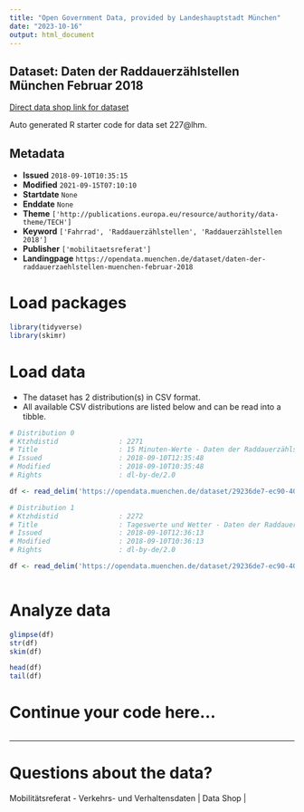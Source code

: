 ```yaml
---
title: "Open Government Data, provided by Landeshauptstadt München"
date: "2023-10-16"
output: html_document
---
```


## Dataset: Daten der Raddauerzählstellen München Februar 2018

[Direct data shop link for dataset](https://opendata.muenchen.de/dataset/daten-der-raddauerzaehlstellen-muenchen-februar-2018)

Auto generated R starter code for data set 227@lhm.

## Metadata

- **Issued** `2018-09-10T10:35:15`
- **Modified** `2021-09-15T07:10:10`
- **Startdate** `None`
- **Enddate** `None`
- **Theme** `['http://publications.europa.eu/resource/authority/data-theme/TECH']`
- **Keyword** `['Fahrrad', 'Raddauerzählstellen', 'Raddauerzählstellen 2018']`
- **Publisher** `['mobilitaetsreferat']`
- **Landingpage** `https://opendata.muenchen.de/dataset/daten-der-raddauerzaehlstellen-muenchen-februar-2018`


# Load packages

```r

library(tidyverse)
library(skimr)

```

# Load data

-   The dataset has 2 distribution(s) in CSV format.
-   All available CSV distributions are listed below and can be read into a tibble.

```r

# Distribution 0
# Ktzhdistid               : 2271
# Title                    : 15 Minuten-Werte - Daten der Raddauerzählstellen München Februar 2018
# Issued                   : 2018-09-10T12:35:48
# Modified                 : 2018-09-10T10:35:48
# Rights                   : dl-by-de/2.0

df <- read_delim('https://opendata.muenchen.de/dataset/29236de7-ec90-402b-a13c-ba3ddeb0bc78/resource/02d5d30f-b63e-4cfc-98c5-4e0ac11586f1/download/rad20180215min.csv')

# Distribution 1
# Ktzhdistid               : 2272
# Title                    : Tageswerte und Wetter - Daten der Raddauerzählstellen München Februar 2018
# Issued                   : 2018-09-10T12:36:13
# Modified                 : 2018-09-10T10:36:13
# Rights                   : dl-by-de/2.0

df <- read_delim('https://opendata.muenchen.de/dataset/29236de7-ec90-402b-a13c-ba3ddeb0bc78/resource/bc25c027-511a-424d-9be9-c1983d2da021/download/rad201802tage.csv')



```

# Analyze data

```r

glimpse(df)
str(df)
skim(df)

head(df)
tail(df)

```

# Continue your code here...

```r

```

------------------------------------------------------------------------

# Questions about the data?

Mobilitätsreferat - Verkehrs- und Verhaltensdaten | Data Shop | 
